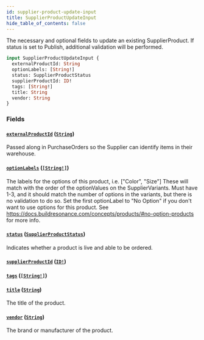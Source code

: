 ```yaml
---
id: supplier-product-update-input
title: SupplierProductUpdateInput
hide_table_of_contents: false
---
```



The necessary and optional fields to update an existing SupplierProduct.
If status is set to Publish, additional validation will be performed.

```graphql
input SupplierProductUpdateInput {
  externalProductId: String
  optionLabels: [String!]
  status: SupplierProductStatus
  supplierProductId: ID!
  tags: [String!]
  title: String
  vendor: String
}
```


### Fields

#### [`externalProductId`](#) ([`String`](/developers/supplier-apis/supply-api/graphql/reference/scalars/string))

Passed along in PurchaseOrders so the Supplier can identify items in their warehouse.


#### [`optionLabels`](#) ([`[String!]`](/developers/supplier-apis/supply-api/graphql/reference/scalars/string))

The labels for the options of this product, i.e. ["Color", "Size"]
These will match with the order of the optionValues on the SupplierVariants.
Must have 1-3, and it should match the number of options in the variants, but there is no validation to do so.
Set the first optionLabel to "No Option" if you don't want to use options for this product.
See https://docs.buildresonance.com/concepts/products/#no-option-products for more info.


#### [`status`](#) ([`SupplierProductStatus`](/developers/supplier-apis/supply-api/graphql/reference/enums/supplier-product-status))

Indicates whether a product is live and able to be ordered.


#### [`supplierProductId`](#) ([`ID!`](/developers/supplier-apis/supply-api/graphql/reference/scalars/id))




#### [`tags`](#) ([`[String!]`](/developers/supplier-apis/supply-api/graphql/reference/scalars/string))




#### [`title`](#) ([`String`](/developers/supplier-apis/supply-api/graphql/reference/scalars/string))

The title of the product.


#### [`vendor`](#) ([`String`](/developers/supplier-apis/supply-api/graphql/reference/scalars/string))

The brand or manufacturer of the product.





